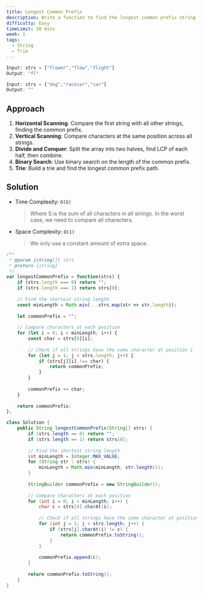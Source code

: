 ```yaml
---
title: Longest Common Prefix
description: Write a function to find the longest common prefix string amongst an array of strings.
difficulty: Easy
timeLimit: 20 mins
week: 1
tags:
  - String
  - Trie
---
```


```js title="Example"
Input: strs = ["flower","flow","flight"]
Output: "fl"

Input: strs = ["dog","racecar","car"]
Output: ""
```

## Approach

1. **Horizontal Scanning**: Compare the first string with all other strings, finding the common prefix.
2. **Vertical Scanning**: Compare characters at the same position across all strings.
3. **Divide and Conquer**: Split the array into two halves, find LCP of each half, then combine.
4. **Binary Search**: Use binary search on the length of the common prefix.
5. **Trie**: Build a trie and find the longest common prefix path.

## Solution

- Time Complexity: `O(S)`
  > Where S is the sum of all characters in all strings. In the worst case, we need to compare all characters.
- Space Complexity: `O(1)`
  > We only use a constant amount of extra space.

```js tab="JavaScript"
/**
 * @param {string[]} strs
 * @return {string}
 */
var longestCommonPrefix = function(strs) {
    if (strs.length === 0) return "";
    if (strs.length === 1) return strs[0];
    
    // Find the shortest string length
    const minLength = Math.min(...strs.map(str => str.length));
    
    let commonPrefix = "";
    
    // Compare characters at each position
    for (let i = 0; i < minLength; i++) {
        const char = strs[0][i];
        
        // Check if all strings have the same character at position i
        for (let j = 1; j < strs.length; j++) {
            if (strs[j][i] !== char) {
                return commonPrefix;
            }
        }
        
        commonPrefix += char;
    }
    
    return commonPrefix;
};
```

```java tab="Java"
class Solution {
    public String longestCommonPrefix(String[] strs) {
        if (strs.length == 0) return "";
        if (strs.length == 1) return strs[0];
        
        // Find the shortest string length
        int minLength = Integer.MAX_VALUE;
        for (String str : strs) {
            minLength = Math.min(minLength, str.length());
        }
        
        StringBuilder commonPrefix = new StringBuilder();
        
        // Compare characters at each position
        for (int i = 0; i < minLength; i++) {
            char c = strs[0].charAt(i);
            
            // Check if all strings have the same character at position i
            for (int j = 1; j < strs.length; j++) {
                if (strs[j].charAt(i) != c) {
                    return commonPrefix.toString();
                }
            }
            
            commonPrefix.append(c);
        }
        
        return commonPrefix.toString();
    }
}
```
